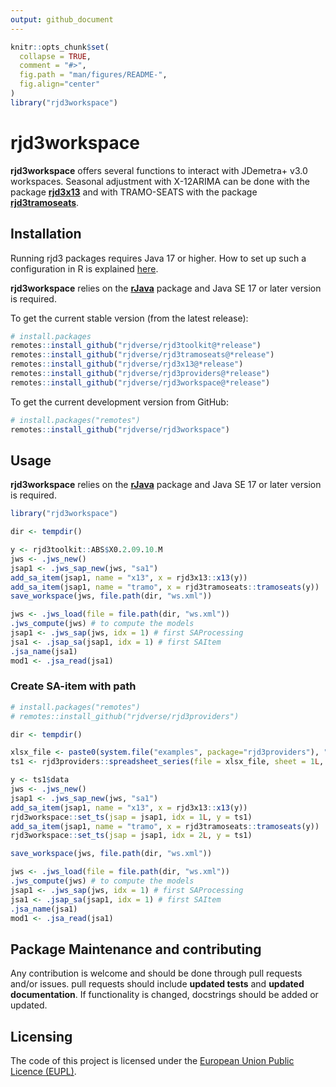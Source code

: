 ```yaml
---
output: github_document
---
```


<!-- README.md is generated from README.Rmd. Please edit that file -->

```r
knitr::opts_chunk$set(
  collapse = TRUE,
  comment = "#>",
  fig.path = "man/figures/README-",
  fig.align="center"
)
library("rjd3workspace")
```

# rjd3workspace


**rjd3workspace** offers several functions to interact with JDemetra+ v3.0 workspaces.
Seasonal adjustment with X-12ARIMA can be done with the package [**rjd3x13**](https://github.com/rjdverse/rjd3x13) and with TRAMO-SEATS with the package [**rjd3tramoseats**](https://github.com/rjdverse/rjd3tramoseats).


## Installation

Running rjd3 packages requires Java 17 or higher. How to set up such a configuration in R is explained [here](https://jdemetra-new-documentation.netlify.app/#installing-the-software).

**rjd3workspace** relies on the [**rJava**](https://CRAN.R-project.org/package=rJava) package and Java SE 17 or later version is required.

To get the current stable version (from the latest release):

```r
# install.packages
remotes::install_github("rjdverse/rjd3toolkit@*release")
remotes::install_github("rjdverse/rjd3tramoseats@*release")
remotes::install_github("rjdverse/rjd3x13@*release")
remotes::install_github("rjdverse/rjd3providers@*release")
remotes::install_github("rjdverse/rjd3workspace@*release")
```

To get the current development version from GitHub:

```r
# install.packages("remotes")
remotes::install_github("rjdverse/rjd3workspace")
```


## Usage

**rjd3workspace** relies on the [**rJava**](https://CRAN.R-project.org/package=rJava) package and Java SE 17 or later version is required.


```r
library("rjd3workspace")

dir <- tempdir()

y <- rjd3toolkit::ABS$X0.2.09.10.M
jws <- .jws_new()
jsap1 <- .jws_sap_new(jws, "sa1")
add_sa_item(jsap1, name = "x13", x = rjd3x13::x13(y))
add_sa_item(jsap1, name = "tramo", x = rjd3tramoseats::tramoseats(y))
save_workspace(jws, file.path(dir, "ws.xml"))

jws <- .jws_load(file = file.path(dir, "ws.xml"))
.jws_compute(jws) # to compute the models
jsap1 <- .jws_sap(jws, idx = 1) # first SAProcessing
jsa1 <- .jsap_sa(jsap1, idx = 1) # first SAItem
.jsa_name(jsa1)
mod1 <- .jsa_read(jsa1)
```


### Create SA-item with path

``` r
# install.packages("remotes")
# remotes::install_github("rjdverse/rjd3providers")

dir <- tempdir()

xlsx_file <- paste0(system.file("examples", package="rjd3providers"), "/Insee.xlsx")
ts1 <- rjd3providers::spreadsheet_series(file = xlsx_file, sheet = 1L, series = 3L)

y <- ts1$data
jws <- .jws_new()
jsap1 <- .jws_sap_new(jws, "sa1")
add_sa_item(jsap1, name = "x13", x = rjd3x13::x13(y))
rjd3workspace::set_ts(jsap = jsap1, idx = 1L, y = ts1)
add_sa_item(jsap1, name = "tramo", x = rjd3tramoseats::tramoseats(y))
rjd3workspace::set_ts(jsap = jsap1, idx = 2L, y = ts1)

save_workspace(jws, file.path(dir, "ws.xml"))

jws <- .jws_load(file = file.path(dir, "ws.xml"))
.jws_compute(jws) # to compute the models
jsap1 <- .jws_sap(jws, idx = 1) # first SAProcessing
jsa1 <- .jsap_sa(jsap1, idx = 1) # first SAItem
.jsa_name(jsa1)
mod1 <- .jsa_read(jsa1)
```


## Package Maintenance and contributing

Any contribution is welcome and should be done through pull requests and/or issues.
pull requests should include **updated tests** and **updated documentation**. If functionality is changed, docstrings should be added or updated.


## Licensing

The code of this project is licensed under the [European Union Public Licence (EUPL)](https://joinup.ec.europa.eu/collection/eupl/eupl-text-eupl-12).
